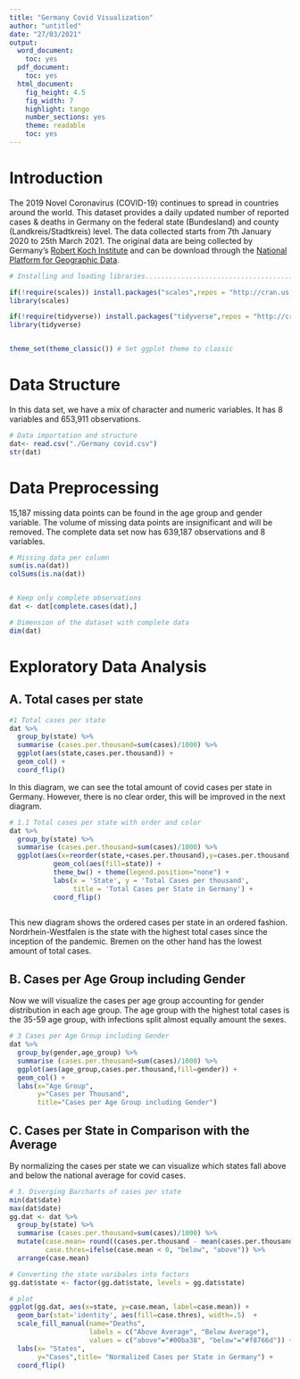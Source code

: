---
title: "Germany Covid Visualization"
author: "untitled"
date: "27/03/2021"
output:
  word_document:
    toc: yes
  pdf_document:
    toc: yes
  html_document:
    fig_height: 4.5
    fig_width: 7
    highlight: tango
    number_sections: yes
    theme: readable
    toc: yes
---
\newpage
# Introduction

The 2019 Novel Coronavirus (COVID-19) continues to spread in countries around the world. This dataset provides a daily updated number of reported cases & deaths in Germany on the federal state (Bundesland) and county (Landkreis/Stadtkreis) level. The data collected starts from 7th January 2020 to 25th March 2021.  The original data are being collected by Germany's [Robert Koch Institute](https://www.rki.de/EN/Home/homepage_node.html) and can be download through the [National Platform for Geographic Data](https://npgeo-corona-npgeo-de.hub.arcgis.com/).


```{r, echo=FALSE,warning=FALSE,message=FALSE}
# Installing and loading libraries..................................................

if(!require(scales)) install.packages("scales",repos = "http://cran.us.r-project.org") # Scale Functions for Visualization
library(scales)

if(!require(tidyverse)) install.packages("tidyverse",repos = "http://cran.us.r-project.org") # #Data manipulation and visuals
library(tidyverse)


theme_set(theme_classic()) # Set ggplot theme to classic
```


# Data Structure
In this data set, we have a mix of character and numeric variables. It has 8 variables and 653,911 observations.
```{r, echo=FALSE, message=FALSE}
# Data importation and structure
dat<- read.csv("./Germany covid.csv")
str(dat)
```

# Data Preprocessing

15,187 missing data points can be found in the age group and gender variable. The volume of missing data points are insignificant and will be removed. The complete data set now has 639,187 observations and 8 variables.


```{r, echo=FALSE, message=FALSE, warning=FALSE}

# Missing data per column
sum(is.na(dat))
colSums(is.na(dat))


# Keep only complete observations
dat <- dat[complete.cases(dat),]

# Dimension of the dataset with complete data
dim(dat)
```

\newpage

# Exploratory Data Analysis

## A. Total cases per state


```{r, echo=FALSE, message=FALSE, warning=FALSE}
#1 Total cases per state
dat %>%
  group_by(state) %>% 
  summarise (cases.per.thousand=sum(cases)/1000) %>%
  ggplot(aes(state,cases.per.thousand)) + 
  geom_col() + 
  coord_flip()
```

In this diagram, we can see the total amount of covid cases per state in Germany. However, there is no clear order, this will be improved in the next diagram.

```{r, echo=FALSE, warning=FALSE, message=FALSE}
# 1.1 Total cases per state with order and color
dat %>%
  group_by(state) %>% 
  summarise (cases.per.thousand=sum(cases)/1000) %>%
  ggplot(aes(x=reorder(state,+cases.per.thousand),y=cases.per.thousand)) +
           geom_col(aes(fill=state)) +
           theme_bw() + theme(legend.position="none") +
           labs(x = 'State', y = 'Total Cases per thousand',
                title = 'Total Cases per State in Germany') +
           coord_flip()
           
```

This new diagram shows the ordered cases per state in an ordered fashion. Nordrhein-Westfalen is the state with the highest total cases since the inception of the pandemic. Bremen on the other hand has the lowest amount of total cases.


 
\newpage
## B. Cases per Age Group including Gender
Now we will visualize the cases per age group accounting for gender distribution in each age group. The age group with the highest total cases is the 35-59 age group, with infections split almost equally amount the sexes.

```{r, echo=FALSE, message=FALSE, fig.align='center'}
# 3 Cases per Age Group including Gender
dat %>%
  group_by(gender,age_group) %>% 
  summarise (cases.per.thousand=sum(cases)/1000) %>%
  ggplot(aes(age_group,cases.per.thousand,fill=gender)) + 
  geom_col() +
  labs(x="Age Group",
       y="Cases per Thousand",
       title="Cases per Age Group including Gender")
```



\newpage
## C. Cases per State in Comparison with the Average

By normalizing the cases per state we can visualize which states fall above and below the national average for covid cases.

```{r, echo=FALSE, message=FALSE}

# 3. Diverging Barcharts of cases per state
min(dat$date)
max(dat$date)
gg.dat <- dat %>%
  group_by(state) %>%
  summarise (cases.per.thousand=sum(cases)/1000) %>% 
  mutate(case.mean= round((cases.per.thousand - mean(cases.per.thousand))/sd(cases.per.thousand), 2),
         case.thres=ifelse(case.mean < 0, "below", "above")) %>%
  arrange(case.mean)

# Converting the state varibales into factors
gg.dat$state <- factor(gg.dat$state, levels = gg.dat$state)

# plot 
ggplot(gg.dat, aes(x=state, y=case.mean, label=case.mean)) + 
  geom_bar(stat='identity', aes(fill=case.thres), width=.5)  +
  scale_fill_manual(name="Deaths", 
                    labels = c("Above Average", "Below Average"), 
                    values = c("above"="#00ba38", "below"="#f8766d")) + 
  labs(x= "States",
       y="Cases",title= "Normalized Cases per State in Germany") + 
  coord_flip()

```


